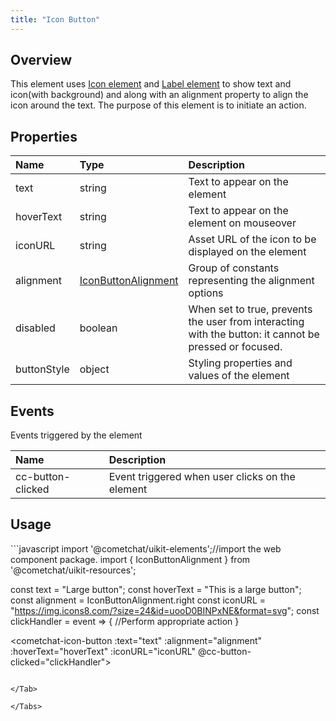 ```yaml
---
title: "Icon Button"
---
```




## Overview

This element uses [Icon element](/ui-kit/react/v4/icon) and [Label element](/ui-kit/react/v4/label) to show text and icon(with background) and along with an alignment property to align the icon around the text. The purpose of this element is to initiate an action.

## Properties

| Name        | Type                                                        | Description                                                                                            |
| :----------- | :----------------------------------------------------------- | :------------------------------------------------------------------------------------------------------ |
| text        | string                                                      | Text to appear on the element                                                                          |
| hoverText   | string                                                      | Text to appear on the element on mouseover                                                             |
| iconURL     | string                                                      | Asset URL of the icon to be displayed on the element                                                   |
| alignment   | [IconButtonAlignment](/web-shared/iconbuttonalignment) | Group of constants representing the alignment options                                                  |
| disabled    | boolean                                                     | When set to true, prevents the user from interacting with the button: it cannot be pressed or focused. |
| buttonStyle | object                                                      | Styling properties and values of the element                                                           |

## Events

Events triggered by the element

| Name              | Description                                     |
| :----------------- | :----------------------------------------------- |
| cc-button-clicked | Event triggered when user clicks on the element |

## Usage

<Tabs>
<Tab title="JavaScript">
```javascript
import '@cometchat/uikit-elements';//import the web component package.
import { IconButtonAlignment } from '@cometchat/uikit-resources';

const text = "Large button";
const hoverText = "This is a large button";
const alignment = IconButtonAlignment.right
const iconURL = "https://img.icons8.com/?size=24&id=uooD0BINPxNE&format=svg";
const clickHandler = event => {
	//Perform appropriate action
}


<cometchat-icon-button
:text="text"
:alignment="alignment"
:hoverText="hoverText"
:iconURL="iconURL"
@cc-button-clicked="clickHandler">
</cometchat-icon-button>
```

</Tab>

</Tabs>
